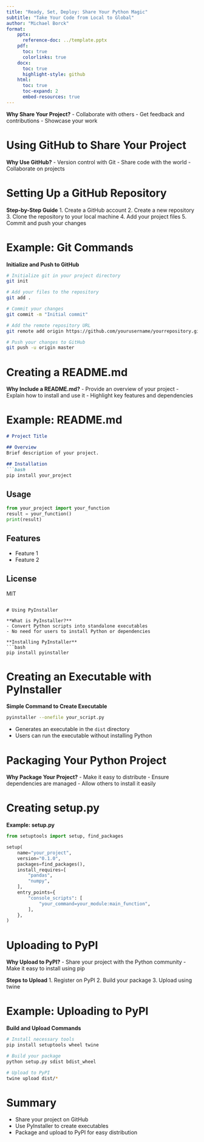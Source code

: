 ```yaml
---
title: "Ready, Set, Deploy: Share Your Python Magic"
subtitle: "Take Your Code from Local to Global"
author: "Michael Borck"
format:
    pptx:
      reference-doc: ../template.pptx
    pdf:
      toc: true
      colorlinks: true
    docx:
      toc: true
      highlight-style: github
    html:
      toc: true
      toc-expand: 2
      embed-resources: true
---
```


**Why Share Your Project?**
- Collaborate with others
- Get feedback and contributions
- Showcase your work

# Using GitHub to Share Your Project

**Why Use GitHub?**
- Version control with Git
- Share code with the world
- Collaborate on projects

# Setting Up a GitHub Repository

**Step-by-Step Guide**
1. Create a GitHub account
2. Create a new repository
3. Clone the repository to your local machine
4. Add your project files
5. Commit and push your changes

# Example: Git Commands

**Initialize and Push to GitHub**
```bash
# Initialize git in your project directory
git init

# Add your files to the repository
git add .

# Commit your changes
git commit -m "Initial commit"

# Add the remote repository URL
git remote add origin https://github.com/yourusername/yourrepository.git

# Push your changes to GitHub
git push -u origin master
```

# Creating a README.md

**Why Include a README.md?**
- Provide an overview of your project
- Explain how to install and use it
- Highlight key features and dependencies

# Example: README.md

```markdown
# Project Title

## Overview
Brief description of your project.

## Installation
```bash
pip install your_project
```

## Usage
```python
from your_project import your_function
result = your_function()
print(result)
```

## Features
- Feature 1
- Feature 2

## License
MIT
```

# Using PyInstaller

**What is PyInstaller?**
- Convert Python scripts into standalone executables
- No need for users to install Python or dependencies

**Installing PyInstaller**
```bash
pip install pyinstaller
```

# Creating an Executable with PyInstaller

**Simple Command to Create Executable**
```bash
pyinstaller --onefile your_script.py
```

- Generates an executable in the `dist` directory
- Users can run the executable without installing Python

# Packaging Your Python Project

**Why Package Your Project?**
- Make it easy to distribute
- Ensure dependencies are managed
- Allow others to install it easily

# Creating setup.py

**Example: setup.py**
```python
from setuptools import setup, find_packages

setup(
    name="your_project",
    version="0.1.0",
    packages=find_packages(),
    install_requires=[
        "pandas",
        "numpy",
    ],
    entry_points={
        "console_scripts": [
            "your_command=your_module:main_function",
        ],
    },
)
```

# Uploading to PyPI

**Why Upload to PyPI?**
- Share your project with the Python community
- Make it easy to install using pip

**Steps to Upload**
1. Register on PyPI
2. Build your package
3. Upload using twine

# Example: Uploading to PyPI

**Build and Upload Commands**
```bash
# Install necessary tools
pip install setuptools wheel twine

# Build your package
python setup.py sdist bdist_wheel

# Upload to PyPI
twine upload dist/*
```

# Summary

- Share your project on GitHub
- Use PyInstaller to create executables
- Package and upload to PyPI for easy distribution
